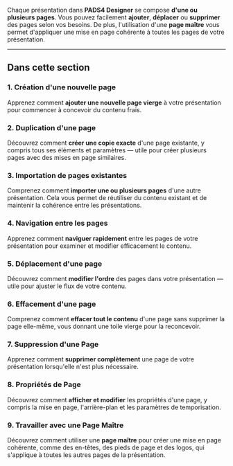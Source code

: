 Chaque présentation dans **PADS4 Designer** se compose **d'une ou plusieurs pages**. Vous pouvez facilement **ajouter**, **déplacer** ou **supprimer** des pages selon vos besoins. De plus, l'utilisation d'une **page maître** vous permet d'appliquer une mise en page cohérente à toutes les pages de votre présentation.

***

## **Dans cette section**

### 1. **Création d'une nouvelle page**

Apprenez comment **ajouter une nouvelle page vierge** à votre présentation pour commencer à concevoir du contenu frais.

### 2. **Duplication d'une page**

Découvrez comment **créer une copie exacte** d'une page existante, y compris tous ses éléments et paramètres — utile pour créer plusieurs pages avec des mises en page similaires.

### 3. **Importation de pages existantes**

Comprenez comment **importer une ou plusieurs pages** d'une autre présentation. Cela vous permet de réutiliser du contenu existant et de maintenir la cohérence entre les présentations.

### 4. **Navigation entre les pages**

Apprenez comment **naviguer rapidement** entre les pages de votre présentation pour examiner et modifier efficacement le contenu.

### 5. **Déplacement d'une page**

Découvrez comment **modifier l'ordre** des pages dans votre présentation — utile pour ajuster le flux de votre contenu.

### 6. **Effacement d'une page**

Comprenez comment **effacer tout le contenu** d'une page sans supprimer la page elle-même, vous donnant une toile vierge pour la reconcevoir.

### 7. **Suppression d'une Page**

Apprenez comment **supprimer complètement** une page de votre présentation lorsqu'elle n'est plus nécessaire.

### 8. **Propriétés de Page**

Découvrez comment **afficher et modifier** les propriétés d'une page, y compris la mise en page, l'arrière-plan et les paramètres de temporisation.

### 9. **Travailler avec une Page Maître**

Découvrez comment utiliser une **page maître** pour créer une mise en page cohérente, comme des en-têtes, des pieds de page et des logos, qui s'applique à toutes les autres pages de la présentation.
